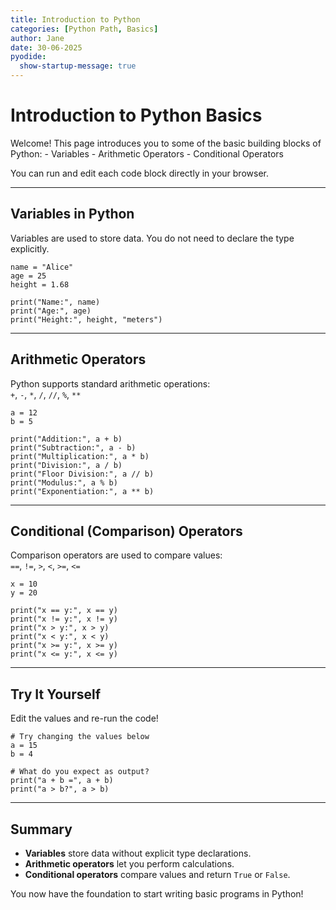 ```yaml
---
title: Introduction to Python
categories: [Python Path, Basics]
author: Jane
date: 30-06-2025
pyodide:  
  show-startup-message: true
---
```


# Introduction to Python Basics

Welcome! This page introduces you to some of the basic building blocks of Python:
- Variables
- Arithmetic Operators
- Conditional Operators

You can run and edit each code block directly in your browser.

---

## Variables in Python

Variables are used to store data. You do not need to declare the type explicitly.

```pyodide-python
name = "Alice"
age = 25
height = 1.68

print("Name:", name)
print("Age:", age)
print("Height:", height, "meters")
```

---

## Arithmetic Operators

Python supports standard arithmetic operations:  
`+`, `-`, `*`, `/`, `//`, `%`, `**`

```pyodide-python
a = 12
b = 5

print("Addition:", a + b)
print("Subtraction:", a - b)
print("Multiplication:", a * b)
print("Division:", a / b)
print("Floor Division:", a // b)
print("Modulus:", a % b)
print("Exponentiation:", a ** b)
```

---

## Conditional (Comparison) Operators

Comparison operators are used to compare values:  
`==`, `!=`, `>`, `<`, `>=`, `<=`

```pyodide-python
x = 10
y = 20

print("x == y:", x == y)
print("x != y:", x != y)
print("x > y:", x > y)
print("x < y:", x < y)
print("x >= y:", x >= y)
print("x <= y:", x <= y)
```

---

## Try It Yourself

Edit the values and re-run the code!

```pyodide-python
# Try changing the values below
a = 15
b = 4

# What do you expect as output?
print("a + b =", a + b)
print("a > b?", a > b)
```

---

## Summary

- **Variables** store data without explicit type declarations.
- **Arithmetic operators** let you perform calculations.
- **Conditional operators** compare values and return `True` or `False`.

You now have the foundation to start writing basic programs in Python!
